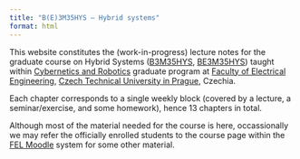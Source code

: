 ```yaml
---
title: "B(E)3M35HYS – Hybrid systems"
format: html
---
```


This website constitutes the (work-in-progress) lecture notes for the graduate course on Hybrid Systems ([B3M35HYS](https://intranet.fel.cvut.cz/cz/education/bk/predmety/67/72/p6772006.html), [BE3M35HYS](https://intranet.fel.cvut.cz/en/education/bk/predmety/68/41/p6841906.html)) taught within [Cybernetics and Robotics](https://kyr.fel.cvut.cz) graduate program at [Faculty of Electrical Engineering](https://fel.cvut.cz), [Czech Technical University in Prague](https://cvut.cz), Czechia. 

Each chapter corresponds to a single weekly block (covered by a lecture, a seminar/exercise, and some homework), hence 13 chapters in total.

Although most of the material needed for the course is here, occassionally we may refer the officially enrolled students to the course page within the [FEL Moodle](https://moodle.fel.cvut.cz) system for some other material.
